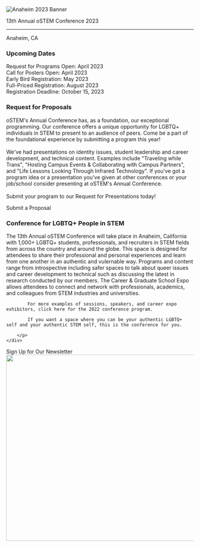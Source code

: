 

<SiteLayout>

<div className="border-b-4 border-chill-green border-solid pb-4 text-center">
    <img alt="Anaheim 2023 Banner"
         src="/images/2023/2023_templogo.png"
         className="flex w-full mx-auto"
    />
    <p className="text-5xl font-display font-black text-navy">13th Annual oSTEM Conference 2023</p>
    <hr/>
    <p className="flex justify-center text-3xl font-display">
        Anaheim, CA
    </p>
</div>
<div className="grid md:grid-cols-5 mt-9">
    <div className="rounded-r md:col-span-5 mt-8 border-b-4 border-l-4 border-r-4 border-chill-green border-solid pb-4">
        <div className="bg-chill-green">
            <h3 className="p-4">Upcoming Dates</h3>
        </div>
        <p className="p-4">
            Request for Programs Open: April 2023 <br/>
            Call for Posters Open: April 2023 <br/>
            Early Bird Registration: May 2023 <br/>
            Full-Priced Registration: August 2023 <br/>
            Registration Deadline: October 15, 2023 <br/>
        </p>
    </div>
    <div className="rounded-r md:col-span-5 mt-8 border-b-4 border-l-4 border-r-4 border-light-peach border-solid pb-4">
        <div className="bg-light-peach">
            <h3 className="p-4">Request for Proposals</h3>
        </div>
        <p className="p-4">
            oSTEM's Annual Conference has, as a foundation, our exceptional programming. 
            Our conference offers a unique opportunity for LGBTQ+ individuals in STEM to present to an audience of peers. 
            Come be a part of the foundational experience by submitting a program this year! <br/><br/>
            We've had presentations on identity issues, student leadership and career development, and technical content. Examples include "Traveling while Trans", "Hosting Campus Events & Collaborating with Campus Partners", and "Life Lessons Looking Through Infrared Technology".
            If you've got a program idea or a presentation you've given at other conferences or your job/school consider presenting at oSTEM's Annual Conference. 
            <br/><br/>
            Submit your program to our Request for Presentations today!
        </p>
        <div className="text-xl flex justify-center p-2">
            <CTAButton onClick="/2023/rfp" backgroundColor="bright-peach">Submit a Proposal</CTAButton>
        </div>
    </div>
    <div className="rounded-l md:col-span-5 tint tint-dark mt-7">
            <img className="rounded-l object-cover w-full h-full" src="/images/oSTEM.2019.0049_Update_BannerSize.jpg" alt=""/>
        </div> 
    <div className="rounded-r md:col-span-5 p-4 bg-tint-seamist">
        <h3>Conference for LGBTQ+ People in STEM</h3>
        <p>
            The 13th Annual oSTEM Conference will take place in Anaheim, California with 1,000+ LGBTQ+ students, professionals, and recruiters in STEM fields from across the country and around the globe. This space is designed for attendees to share their professional and personal experiences and learn from one another in an authentic and vulernable way. Programs and content range from introspective including safer spaces to talk about queer issues and career development to technical such as discussing the latest in research conducted by our members. The Career & Graduate School Expo allows attendees to connect and network with professionals, academics, and colleagues from STEM industries and universities.
            
            For more examples of sessions, speakers, and career expo exhibitors, click here for the 2022 conference program.
            
            If you want a space where you can be your authentic LGBTQ+ self and your authentic STEM self, this is the conference for you.
            
        </p>
    </div>
</div>     
    
<div className="text-xl flex justify-center p-8">
  <CTAButton onClick="https://www.ostem.org/page/newsletter" backgroundColor="bright-peach">Sign Up for Our Newsletter</CTAButton>
</div>

<div className="mt-8"> <Image src="/images/oSTEM.2019.0077.jpg" alt="" layout="responsive" width="800" height="500"/></div>

</SiteLayout>

